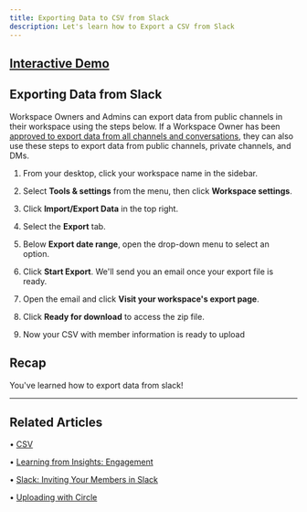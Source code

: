 ```yaml
---
title: Exporting Data to CSV from Slack
description: Let's learn how to Export a CSV from Slack
---
```

[Interactive Demo](https://intros-ai.navattic.com/6j7f002p)
-----------------------------------------------------------

## Exporting Data from Slack

Workspace Owners and Admins can export data from public channels in their workspace using the steps below. If a Workspace Owner has been [approved to export data from all channels and conversations](https://slack.com/help/articles/1500001548241-Request-to-export-all-conversations), they can also use these steps to export data from public channels, private channels, and DMs.

1.  From your desktop, click your workspace name in the sidebar.
    
2.  Select **Tools & settings** from the menu, then click **Workspace settings**.
    
3.  Click **Import/Export Data** in the top right.
    
4.  Select the **Export** tab.
    
5.  Below **Export date range**, open the drop-down menu to select an option.
    
6.  Click **Start Export**. We'll send you an email once your export file is ready.
    
7.  Open the email and click **Visit your workspace's export page**.
    
8.  Click **Ready for download** to access the zip file.
    
9.  Now your CSV with member information is ready to upload
    

Recap
-----

You've learned how to export data from slack!

* * *

## Related Articles

• [CSV](/uploading-members/csv)

• [Learning from Insights: Engagement](/making-use-of-insights/engagement)

• [Slack: Inviting Your Members in Slack](/setting-up-slack/invite-members)

• [Uploading with Circle](/uploading-members/circle)

